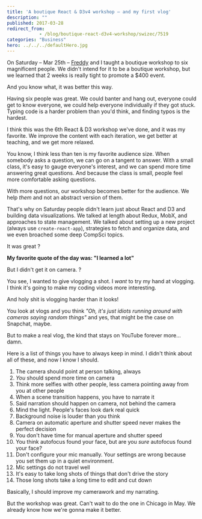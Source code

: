 ```yaml
---
title: 'A boutique React & D3v4 workshop – and my first vlog'
description: ""
published: 2017-03-28
redirect_from: 
            - /blog/boutique-react-d3v4-workshop/swizec/7519
categories: "Business"
hero: ../../../defaultHero.jpg
---
```

On Saturday – Mar 25th – [Freddy](https://twitter.com/frangel85) and I taught a boutique workshop to six magnificent people. We didn't intend for it to be a boutique workshop, but we learned that 2 weeks is really tight to promote a $400 event.



And you know what, it was better this way.



Having six people was great. We could banter and hang out, everyone could get to know everyone, we could help everyone individually if they got stuck. Typing code is a harder problem than you'd think, and finding typos is the hardest.



I think this was the 6th React & D3 workshop we've done, and it was my favorite. We improve the content with each iteration, we get better at teaching, and we get more relaxed.



You know, I think less than ten is my favorite audience size. When somebody asks a question, we can go on a tangent to answer. With a small class, it's easy to gauge everyone's interest, and we can spend more time answering great questions. And because the class is small, people feel more comfortable asking questions.



With more questions, our workshop becomes better for the audience. We help _them_ and not an abstract version of them.



That's why on Saturday people didn't learn just about React and D3 and building data visualizations. We talked at length about Redux, MobX, and approaches to state management. We talked about setting up a new project (always use `create-react-app`), strategies to fetch and organize data, and we even broached some deep CompSci topics.



It was great ?



**My favorite quote of the day was: "I learned a lot"**



But I didn't get it on camera. ?



You see, I wanted to give vlogging a shot. I _want_ to try my hand at vlogging. I think it's going to make my coding videos more interesting.



And holy shit is vlogging harder than it looks!



You look at vlogs and you think _"Oh, it's just idiots running around with cameras saying random things"_ and yes, that might be the case on Snapchat, maybe.



But to make a real vlog, the kind that stays on YouTube forever more… damn.



Here is a list of things you have to always keep in mind. I didn't think about all of these, and now I know I should.



1. The camera should point at person talking, always
2. _You_ should spend more time on camera
3. Think more selfies with other people, less camera pointing away from you at other people
4. When a scene transition happens, you have to narrate it
5. Said narration should happen on camera, not behind the camera
6. Mind the light. People's faces look dark real quick
7. Background noise is louder than you think
8. Camera on automatic aperture and shutter speed never makes the perfect decision
9. You don't have time for manual aperture and shutter speed
10. You think autofocus found your face, but are you _sure_ autofocus found your face?
11. Don't configure your mic manually. Your settings are wrong because you set them up in a quiet environment.
12. Mic settings do not travel well
13. It's easy to take long shots of things that don't drive the story
14. Those long shots take a long time to edit and cut down



Basically, I should improve my camerawork and my narrating.



But the workshop was great. Can't wait to do the one in Chicago in May. We already know how we're gonna make it better.
